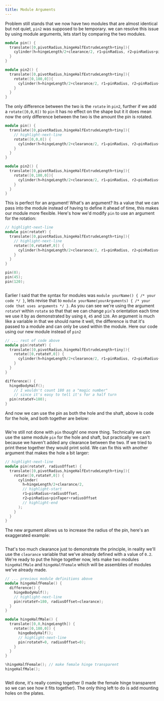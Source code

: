 ```yaml
---
title: Module Arguments
---
```




Problem still stands that we now have two modules that are almost identical but not quiet, `pin2` was supposed to be temporary.
we can resolve this issue by using module arguments, lets start by comparing the two modules.

```cpp
module pin() {
  translate([0,pivotRadius,hingeHalfExtrudeLength+tiny]){
    cylinder(h=hingeLength/2+clearance/2, r1=pinRadius, r2=pinRadius+pinTaper);
  }
}

module pin2() {
  translate([0,pivotRadius,hingeHalfExtrudeLength+tiny]){
    rotate([0,180,0]){
      cylinder(h=hingeLength/2+clearance/2, r1=pinRadius, r2=pinRadius+pinTaper);
    }
  }
}
```

The only difference between the two is the `rotate` in `pin2`, further if we add a `rotate([0,0,0])` to `pin` it has no effect on the shape but it it does mean now the only difference between the two is the amount the pin is rotated.

```cpp
module pin() {
  translate([0,pivotRadius,hingeHalfExtrudeLength+tiny]){
    // highlight-next-line
    rotate([0,0,0]) {
      cylinder(h=hingeLength/2+clearance/2, r1=pinRadius, r2=pinRadius+pinTaper);
    }
  }
}

module pin2() {
  translate([0,pivotRadius,hingeHalfExtrudeLength+tiny]){
    rotate([0,180,0]){
      cylinder(h=hingeLength/2+clearance/2, r1=pinRadius, r2=pinRadius+pinTaper);
    }
  }
}
```

This is perfect for an argument! What's an argument? Its a value that we can pass into the module instead of having to define it ahead of time, this makes our module more flexible.
Here's how we'd modify `pin` to use an argument for the rotation:

```cpp
// highlight-next-line
module pin(rotateY) {
  translate([0,pivotRadius,hingeHalfExtrudeLength+tiny]){
    // highlight-next-line
    rotate([0,rotateY,0]) {
      cylinder(h=hingeLength/2+clearance/2, r1=pinRadius, r2=pinRadius+pinTaper);
    }
  }
}

pin(0);
pin(45);
pin(120);
```

<Image img={multiRotate} className="mb-8 bg-contain rounded-md overflow-hidden" />

Earlier I said that the syntax for modules was `module yourName() { /* your code */ }`, lets revise that to `module yourName(yourArguments) { /* your code that uses arguments */ }`.
As you can see we're using the argument `rotateY` within `rotate` so that that we can change `pin`'s orientation each time we use it by as demonstrated by using `0`, `45` and `120`.
An argument is much like a variable in that we should name it well, the difference is that it's passed to a module and can only be used within the module.
Here our code using our new module instead of `pin2`

```cpp
// ... rest of code above
module pin(rotateY) {
  translate([0,pivotRadius,hingeHalfExtrudeLength+tiny]){
    rotate([0,rotateY,0]) {
      cylinder(h=hingeLength/2+clearance/2, r1=pinRadius, r2=pinRadius+pinTaper);
    }
  }
}

difference() {
  hingeBodyHalf();
	// I wouldn't count 180 as a "magic number"
	// since it's easy to tell it's for a half turn
  pin(rotateY=180);
}
```

And now we can use the pin as both the hole and the shaft, above is code for the hole, and both together are below:

<Image img={bothHalves} className="mb-8 bg-contain rounded-md overflow-hidden" />

We're still not done with `pin` though! one more thing. Technically we can use the same module `pin` for the hole and shaft, but practically we can't because we haven't added any clearance between the two.
If we tried to print these together they would print solid.
We can fix this with another argument that makes the hole a bit larger:

```cpp
// highlight-next-line
module pin(rotateY, radiusOffset) {
  translate([0,pivotRadius,hingeHalfExtrudeLength+tiny]){
    rotate([0,rotateY,0]) {
      cylinder(
        h=hingeLength/2+clearance/2,
        // highlight-start
        r1=pinRadius+radiusOffset,
        r2=pinRadius+pinTaper+radiusOffset
        // highlight-end
      );
    }
  }
}
```

The new argument allows us to increase the radius of the pin, here's an exaggerated example:

<Image img={exaggeratedClearance} className="mb-8 bg-contain rounded-md overflow-hidden" />

That's too much clearance just to demonstrate the principle, in reality we'll use the `clearance` variable that we've already defined with a value of `0.2`. We're ready to put the hinge together now, lets make two modules `hingeHalfMale` and `hingeHalfFemale` which will be assemblies of modules we've already made.

```cpp
// ... previous module definitions above
module hingeHalfFemale() {
  difference() {
    hingeBodyHalf();
    // highlight-next-line
    pin(rotateY=180, radiusOffset=clearance);
  }
}

module hingeHalfMale() {
  translate([0,0,hingeLength]) {
    rotate([0,180,0]) {
      hingeBodyHalf();
      // highlight-next-line
      pin(rotateY=0, radiusOffset=0);
    }
  }
}

%hingeHalfFemale(); // make female hinge transparent
hingeHalfMale();
```

<Image img={transparentAssembly} className="mb-8 bg-contain rounded-md overflow-hidden" />

Well done, it's really coming together (I made the female hinge transparent so we can see how it fits together).
The only thing left to do is add mounting holes on the plates.
